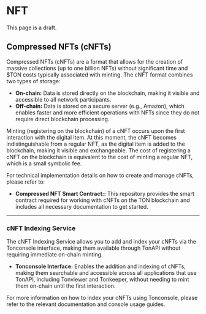  
# NFT

<Callout type="warning" emoji="🚨">
  This page is a draft. 
</Callout>

## Compressed NFTs (cNFTs)

Compressed NFTs (cNFTs) are a format that allows for the creation of massive collections (up to one billion NFTs) without significant time and $TON costs typically associated with minting. The cNFT format combines two types of storage:

- **On-chain:** Data is stored directly on the blockchain, making it visible and accessible to all network participants.
- **Off-chain:** Data is stored on a secure server (e.g., Amazon), which enables faster and more efficient operations with NFTs since they do not require direct blockchain processing.

Minting (registering on the blockchain) of a cNFT occurs upon the first interaction with the digital item. At this moment, the cNFT becomes indistinguishable from a regular NFT, as the digital item is added to the blockchain, making it visible and exchangeable. The cost of registering a cNFT on the blockchain is equivalent to the cost of minting a regular NFT, which is a small symbolic fee.

For technical implementation details on how to create and manage cNFTs, please refer to:

- **<ExternalLink href={GITHUB_LINKS.CNFT_SMART_CONTRACT}>Compressed NFT Smart Contract:</ExternalLink>:** This repository provides the smart contract required for working with cNFTs on the TON blockchain and includes all necessary documentation to get started.

---

### cNFT Indexing Service

The cNFT Indexing Service allows you to add and index your cNFTs via the <ExternalLink href={LINKS.CONSOLE}>Tonconsole</ExternalLink> interface, making them available through TonAPI without requiring immediate on-chain minting.

- **Tonconsole Interface:** Enables the addition and indexing of cNFTs, making them searchable and accessible across all applications that use TonAPI, including Tonviewer and Tonkeeper, without needing to mint them on-chain until the first interaction.

For more information on how to index your cNFTs using Tonconsole, please refer to the relevant documentation and console usage guides.
